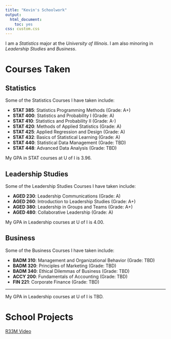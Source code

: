```yaml
---
title: "Kevin's Schoolwork"
output:
  html_document:
    toc: yes
css: custom.css
---
```


I am a *Statistics* major at the *University of Illinois*. I am also minoring in *Leadership Studies* and *Business*.

# Courses Taken

## Statistics

Some of the Statistics Courses I have taken include:  

- **STAT $385$**: Statistics Programming Methods            (Grade: A+)
- **STAT $400$**: Statistics and Probability I              (Grade: A)
- **STAT $410$**: Statistics and Probability II             (Grade: A-)
- **STAT $420$**: Methods of Applied Statistics             (Grade: A)
- **STAT $425$**: Applied Regression and Design             (Grade: A)
- **STAT $432$**: Basics of Statistical Learning            (Grade: A)
- **STAT $440$**: Statistical Data Management               (Grade: TBD)
- **STAT $448$**: Advanced Data Analysis                    (Grade: TBD)

My GPA in STAT courses at U of I is $3.96$.

## Leadership Studies

Some of the Leadership Studies Courses I have taken include:  

- **AGED $230$**: Leadership Communications            (Grade: A)
- **AGED $260$**: Introduction to Leadership Studies   (Grade: A+)
- **AGED $380$**: Leadership in Groups and Teams       (Grade: A+)
- **AGED $480$**: Collaborative Leadership             (Grade: A)

My GPA in Leadership courses at U of I is $4.00$.

## Business

Some of the Business Courses I have taken include:  

- **BADM $310$**: Management and Organizational Behavior  (Grade: TBD)
- **BADM $320$**: Principles of Marketing   (Grade: TBD)
- **BADM $340$**: Ethical Dilemmas of Business (Grade: TBD)
- **ACCY $200$**: Fundamentals of Accounting      (Grade: TBD)
- **FIN $221$**: Corporate Finance            (Grade: TBD)

***

My GPA in Leadership courses at U of I is TBD.

# School Projects

[R$33$M Video](https://www.youtube.com/watch?v=SG5-_hInODw){target="_blank"}